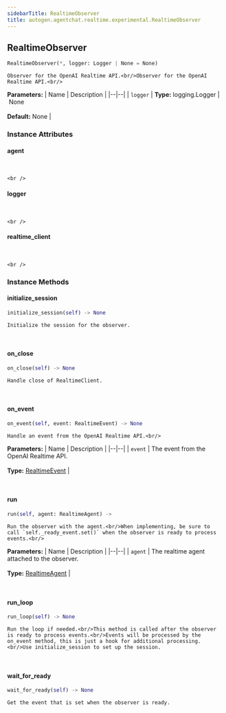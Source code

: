 ```yaml
---
sidebarTitle: RealtimeObserver
title: autogen.agentchat.realtime.experimental.RealtimeObserver
---
```

<h2 id="autogen.agentchat.realtime.experimental.RealtimeObserver" class="doc doc-heading">
    <code class="doc-symbol doc-symbol-heading doc-symbol-class"></code>
    <span class="doc doc-object-name doc-class-name">RealtimeObserver</span>
</h2>

```python
RealtimeObserver(*, logger: Logger | None = None)
```

    Observer for the OpenAI Realtime API.<br/>Observer for the OpenAI Realtime API.<br/>

<b>Parameters:</b>
| Name | Description |
|--|--|
| `logger` | **Type:** logging.Logger \| None<br/><br/>**Default:** None |

### Instance Attributes

<code class="doc-symbol doc-symbol-heading doc-symbol-attribute"></code>
#### agent
<br />

    <br />

<code class="doc-symbol doc-symbol-heading doc-symbol-attribute"></code>
#### logger
<br />

    <br />

<code class="doc-symbol doc-symbol-heading doc-symbol-attribute"></code>
#### realtime_client
<br />

    <br />

### Instance Methods

<code class="doc-symbol doc-symbol-heading doc-symbol-method"></code>
#### initialize_session

```python
initialize_session(self) -> None
```

    Initialize the session for the observer.

<br />

<code class="doc-symbol doc-symbol-heading doc-symbol-method"></code>
#### on_close

```python
on_close(self) -> None
```

    Handle close of RealtimeClient.

<br />

<code class="doc-symbol doc-symbol-heading doc-symbol-method"></code>
#### on_event

```python
on_event(self, event: RealtimeEvent) -> None
```

    Handle an event from the OpenAI Realtime API.<br/>

<b>Parameters:</b>
| Name | Description |
|--|--|
| `event` | The event from the OpenAI Realtime API.<br/><br/>**Type:** [RealtimeEvent](/docs/api-reference/autogen/agentchat/realtime/experimental/realtime_events/RealtimeEvent) |

<br />

<code class="doc-symbol doc-symbol-heading doc-symbol-method"></code>
#### run

```python
run(self, agent: RealtimeAgent) -> 
```

    Run the observer with the agent.<br/>When implementing, be sure to call `self._ready_event.set()` when the observer is ready to process events.<br/>

<b>Parameters:</b>
| Name | Description |
|--|--|
| `agent` | The realtime agent attached to the observer.<br/><br/>**Type:** [RealtimeAgent](/docs/api-reference/autogen/agentchat/realtime/experimental/RealtimeAgent) |

<br />

<code class="doc-symbol doc-symbol-heading doc-symbol-method"></code>
#### run_loop

```python
run_loop(self) -> None
```

    Run the loop if needed.<br/>This method is called after the observer is ready to process events.<br/>Events will be processed by the on_event method, this is just a hook for additional processing.<br/>Use initialize_session to set up the session.

<br />

<code class="doc-symbol doc-symbol-heading doc-symbol-method"></code>
#### wait_for_ready

```python
wait_for_ready(self) -> None
```

    Get the event that is set when the observer is ready.

<br />